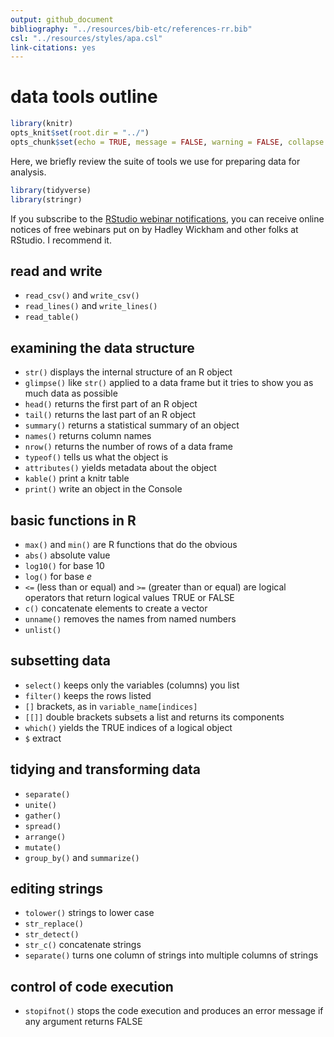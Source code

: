 ```yaml
---
output: github_document
bibliography: "../resources/bib-etc/references-rr.bib"
csl: "../resources/styles/apa.csl"
link-citations: yes
--- 
```


# data tools outline

```r
library(knitr)
opts_knit$set(root.dir = "../")
opts_chunk$set(echo = TRUE, message = FALSE, warning = FALSE, collapse = TRUE)
```

Here, we briefly review the suite of tools we use for preparing data for analysis.

```r
library(tidyverse)
library(stringr)
```


If you subscribe to the [RStudio webinar notifications](https://www.rstudio.com/resources/webinars/), you can receive online notices of free webinars put on by Hadley Wickham and other folks at RStudio. I recommend it. 
 
## read and write 

- `read_csv()`  and  `write_csv()` 
- `read_lines()` and `write_lines()`
- `read_table()` 

## examining the data structure  

- `str()`  displays the internal structure of an R object 
- `glimpse()` like `str()` applied to a data frame but it tries to show you as much data as possible 
- `head()` returns the first part of an R object 
- `tail()` returns the last  part of an R object 
- `summary()` returns a statistical summary of an object 
- `names()` returns column names 
- `nrow()` returns the number of rows of a data frame 
- `typeof()` tells us what the object is 
- `attributes()`  yields metadata about the object 
- `kable()` print a knitr table 
- `print()` write an object in the Console 


## basic functions in R 

- `max()` and `min()` are R functions that do the obvious 
- `abs()` absolute value 
- `log10()` for base 10 
- `log()` for base *e* 
- `<=` (less than or equal) and `>=` (greater than or equal) are logical operators that return logical values TRUE or FALSE 
- `c()` concatenate elements to create a vector  
- `unname()`  removes the names from named numbers 
- `unlist()` 


## subsetting data 

- `select()`  keeps only the variables (columns) you list  
- `filter()` keeps the rows listed 
- `[]` brackets, as in `variable_name[indices]` 
- `[[]]` double brackets subsets a list and returns its components 
- `which()` yields the TRUE indices of a logical object 
- `$` extract 

## tidying and transforming data 

- `separate()` 
- `unite()` 
- `gather()` 
- `spread()` 
- `arrange()`  
- `mutate()` 
- `group_by()` and `summarize()` 


## editing strings  

- `tolower()` strings to lower case 
- `str_replace()` 
- `str_detect()` 
- `str_c()` concatenate strings 
- `separate()` turns one column of strings into multiple columns of strings 


## control of code execution 

- `stopifnot()` stops the code execution and produces an error message if any argument returns FALSE

